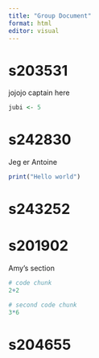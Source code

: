 ```yaml
---
title: "Group Document"
format: html
editor: visual
---
```


# s203531

jojojo captain here

```r
jubi <- 5
```

# s242830

Jeg er Antoine

```r
print("Hello world")
```

# s243252

# s201902

Amy's section

```r
# code chunk
2+2
```

```r
# second code chunk
3*6
```

# s204655

